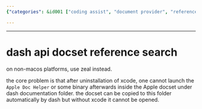 ```yaml
---
{"categories": &id001 ["coding assist", "document provider", "reference", "search engine"], "category": "Software Troubleshooting", "date": "2022-08-07 20:00:37", "description": "This article discusses the problem of not being able to run Apple Doc Helper or a binary after uninstalling Xcode, which impacts using dash documentation on non-MacOS platforms. It suggests Zeal as an alternative solution.", "tags": *id001, "title": "dash api docset reference search"}

---
```


------

# dash api docset reference search

on non-macos platforms, use zeal instead.

the core problem is that after uninstallation of xcode, one cannot launch the `Apple Doc Helper` or some binary afterwards inside the Apple docset under dash documentation folder. the docset can be copied to this folder automatically by dash but without xcode it cannot be opened.


